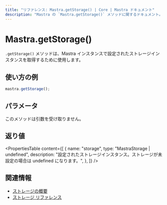 ```yaml
---
title: "リファレンス: Mastra.getStorage() | Core | Mastra ドキュメント"
description: "Mastra の `Mastra.getStorage()` メソッドに関するドキュメント。設定済みのストレージインスタンスを取得します。"
---
```


# Mastra.getStorage()

`.getStorage()` メソッドは、Mastra インスタンスで設定されたストレージインスタンスを取得するために使用します。

## 使い方の例

```typescript copy
mastra.getStorage();
```

## パラメータ

このメソッドは引数を受け取りません。

## 返り値

<PropertiesTable
  content={[
    {
      name: "storage",
      type: "MastraStorage | undefined",
      description: "設定されたストレージインスタンス。ストレージが未設定の場合は undefined になります。",
    },
  ]}
/>

## 関連情報

- [ストレージの概要](../../docs/server-db/storage.mdx)
- [ストレージ リファレンス](../../reference/storage/libsql.mdx)
